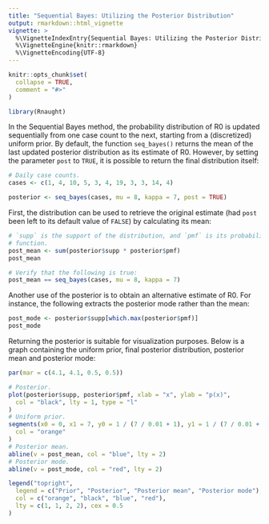 ```yaml
---
title: "Sequential Bayes: Utilizing the Posterior Distribution"
output: rmarkdown::html_vignette
vignette: >
  %\VignetteIndexEntry{Sequential Bayes: Utilizing the Posterior Distribution}
  %\VignetteEngine{knitr::rmarkdown}
  %\VignetteEncoding{UTF-8}
---
```


```r
knitr::opts_chunk$set(
  collapse = TRUE,
  comment = "#>"
)
```

```r
library(Rnaught)
```

In the Sequential Bayes method, the probability distribution of R0 is updated
sequentially from one case count to the next, starting from a (discretized)
uniform prior. By default, the function `seq_bayes()` returns the mean of the
last updated posterior distribution as its estimate of R0. However, by setting
the parameter `post` to `TRUE`, it is possible to return the final distribution
itself:

```r
# Daily case counts.
cases <- c(1, 4, 10, 5, 3, 4, 19, 3, 3, 14, 4)

posterior <- seq_bayes(cases, mu = 8, kappa = 7, post = TRUE)
```

First, the distribution can be used to retrieve the original estimate (had
`post` been left to its default value of `FALSE`) by calculating its mean:

```r
# `supp` is the support of the distribution, and `pmf` is its probability mass
# function.
post_mean <- sum(posterior$supp * posterior$pmf)
post_mean

# Verify that the following is true:
post_mean == seq_bayes(cases, mu = 8, kappa = 7)
```

Another use of the posterior is to obtain an alternative estimate of R0. For
instance, the following extracts the posterior mode rather than the mean:

```r
post_mode <- posterior$supp[which.max(posterior$pmf)]
post_mode
```

Returning the posterior is suitable for visualization purposes. Below is a graph
containing the uniform prior, final posterior distribution, posterior mean and
posterior mode:

```r
par(mar = c(4.1, 4.1, 0.5, 0.5))

# Posterior.
plot(posterior$supp, posterior$pmf, xlab = "x", ylab = "p(x)",
  col = "black", lty = 1, type = "l"
)
# Uniform prior.
segments(x0 = 0, x1 = 7, y0 = 1 / (7 / 0.01 + 1), y1 = 1 / (7 / 0.01 + 1),
  col = "orange"
)
# Posterior mean.
abline(v = post_mean, col = "blue", lty = 2)
# Posterior mode.
abline(v = post_mode, col = "red", lty = 2)

legend("topright",
  legend = c("Prior", "Posterior", "Posterior mean", "Posterior mode"),
  col = c("orange", "black", "blue", "red"),
  lty = c(1, 1, 2, 2), cex = 0.5
)
```
